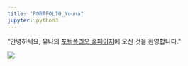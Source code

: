 ```yaml
---
title: "PORTFOLIO_Youna"
jupyter: python3
---
```


"안녕하세요,  유나의 [포트폴리오 홈페이지](https://youngs22.github.io/PORTFOLIO/)에 오신 것을 환영합니다."



![](https://encrypted-tbn0.gstatic.com/images?q=tbn:ANd9GcSeG_-r5195Y3WPe5jzEokcVFHoO7AY8RSroA&s)